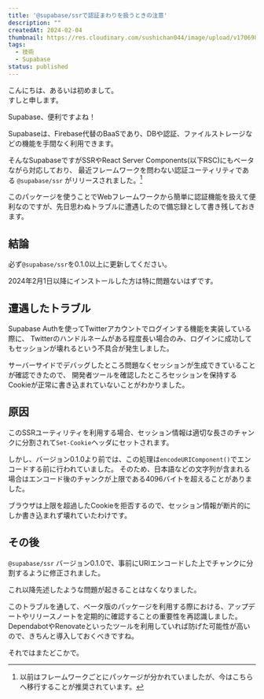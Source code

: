 ```yaml
---
title: '@supabase/ssrで認証まわりを扱うときの注意'
description: ""
createdAt: 2024-02-04
thumbnail: https://res.cloudinary.com/sushichan044/image/upload/v1706980578/tech/bump-supabase-ssr-to-010/9584294D-14E1-40B9-A18D-C314368D0742_1_105_c_pth4zi.jpg
tags:
  - 技術
  - Supabase
status: published
---
```


こんにちは、あるいは初めまして。<br />
すしと申します。

<TextCard>Supabase、便利ですよね！</TextCard>

Supabaseは、Firebase代替のBaaSであり、DBや認証、ファイルストレージなどの機能を手間なく利用できます。

そんなSupabaseですがSSRやReact Server Components(以下RSC)にもベータながら対応しており、
最近フレームワークを問わない認証ユーティリティである `@supabase/ssr` がリリースされました。[^1]
[^1]: 以前はフレームワークごとにパッケージが分かれていましたが、今はこちらへ移行することが推奨されています。

<UrlCard url="https://github.com/supabase/auth-helpers" />

このパッケージを使うことでWebフレームワークから簡単に認証機能を扱えて便利なのですが、先日思わぬトラブルに遭遇したので備忘録として書き残しておきます。

## 結論
<span className="text-xl font-bold">必ず`@supabase/ssr`を0.1.0以上に更新してください。</span>

2024年2月1日以降にインストールした方は特に問題ないはずです。

## 遭遇したトラブル

Supabase Authを使ってTwitterアカウントでログインする機能を実装している際に、
Twitterのハンドルネームがある程度長い場合のみ、ログインに成功してもセッションが壊れるという不具合が発生しました。

サーバーサイドでデバッグしたところ問題なくセッションが生成できていることが確認できたので、
開発者ツールを確認したところセッションを保持するCookieが正常に書き込まれていないことがわかりました。

## 原因

このSSRユーティリティを利用する場合、セッション情報は適切な長さのチャンクに分割されて`Set-Cookie`ヘッダにセットされます。

しかし、バージョン0.1.0より前では、この処理は`encodeURIComponent()`でエンコードする前に行われていました。
そのため、日本語などの文字列が含まれる場合はエンコード後のチャンクが上限である4096バイトを超えることがありました。

ブラウザは上限を超過したCookieを拒否するので、セッション情報が断片的にしか書き込まれず壊れていたわけです。

## その後

`@supabase/ssr` バージョン0.1.0で、事前にURIエンコードした上でチャンクに分割するように修正されました。

<UrlCard url="https://github.com/supabase/auth-helpers/pull/726" />

これ以降先述したような問題が起きることはなくなりました。

<div class="divider"></div>

このトラブルを通して、ベータ版のパッケージを利用する際における、アップデートやリリースノートを定期的に確認することの重要性を再認識しました。
DependabotやRenovateといったツールを利用していれば防げた可能性が高いので、きちんと導入しておくべきですね。

それではまたどこかで。
